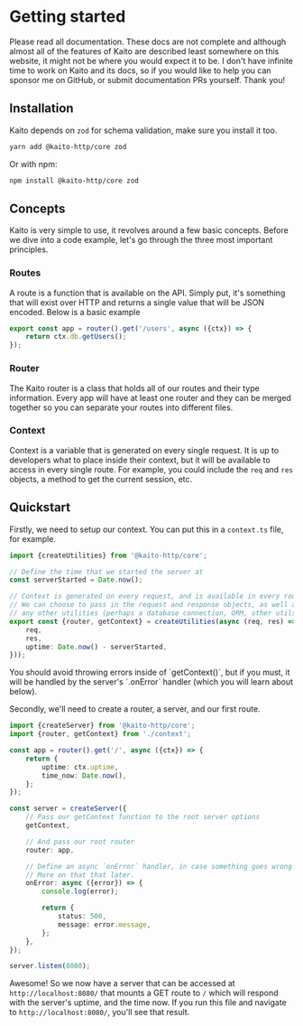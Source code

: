 
# Getting started

<Callout type="warning">
	Please read all documentation. These docs are not complete and although almost all of the features of Kaito are
	described least somewhere on this website, it might not be where you would expect it to be. I don't have infinite time
	to work on Kaito and its docs, so if you would like to help you can sponsor me on GitHub, or submit documentation PRs
	yourself. Thank you!
</Callout>

## Installation

Kaito depends on `zod` for schema validation, make sure you install it too.

```bash
yarn add @kaito-http/core zod
```

Or with npm:

```bash
npm install @kaito-http/core zod
```

## Concepts

Kaito is very simple to use, it revolves around a few basic concepts. Before we dive into a code example, let's go through the three most important principles.

### Routes

A route is a function that is available on the API. Simply put, it's something that will exist over HTTP and returns a single value that will be JSON encoded. Below is a basic example

```ts
export const app = router().get('/users', async ({ctx}) => {
	return ctx.db.getUsers();
});
```

### Router

The Kaito router is a class that holds all of our routes and their type information. Every app will have at least one router and they can be merged together so you can separate your routes into different files.

### Context

Context is a variable that is generated on every single request. It is up to developers what to place inside their context, but it will be available to access in every single route. For example, you could include the `req` and `res` objects, a method to get the current session, etc.

## Quickstart

Firstly, we need to setup our context. You can put this in a `context.ts` file, for example.

```typescript
import {createUtilities} from '@kaito-http/core';

// Define the time that we started the server at
const serverStarted = Date.now();

// Context is generated on every request, and is available in every route.
// We can choose to pass in the request and response objects, as well as
// any other utilities (perhaps a database connection, ORM, other utils, etc).
export const {router, getContext} = createUtilities(async (req, res) => ({
	req,
	res,
	uptime: Date.now() - serverStarted,
}));
```

<Callout>
	You should avoid throwing errors inside of `getContext()`, but if you must, it will be handled by the server's
	`.onError` handler (which you will learn about below).
</Callout>

Secondly, we'll need to create a router, a server, and our first route.

```typescript
import {createServer} from '@kaito-http/core';
import {router, getContext} from './context';

const app = router().get('/', async ({ctx}) => {
	return {
		uptime: ctx.uptime,
		time_now: Date.now(),
	};
});

const server = createServer({
	// Pass our getContext function to the root server options
	getContext,

	// And pass our root router
	router: app,

	// Define an async `onError` handler, in case something goes wrong inside of the route.
	// More on that that later.
	onError: async ({error}) => {
		console.log(error);

		return {
			status: 500,
			message: error.message,
		};
	},
});

server.listen(8080);
```

Awesome! So we now have a server that can be accessed at `http://localhost:8080/` that mounts a GET route to `/` which will respond with the server's uptime, and the time now. If you run this file and navigate to `http://localhost:8080/`, you'll see that result.
